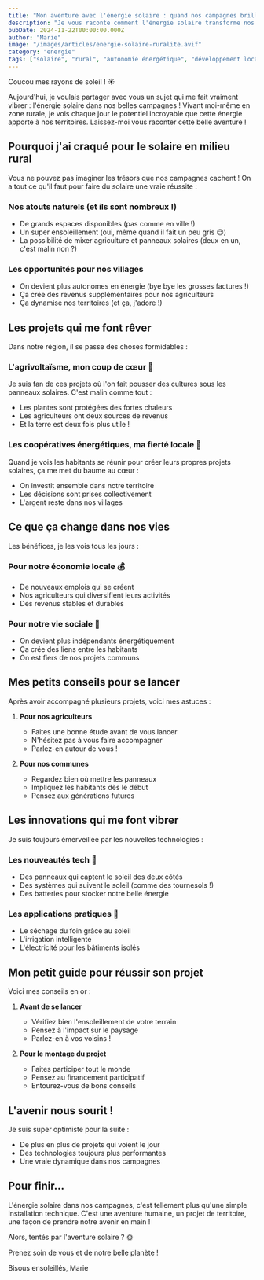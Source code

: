 ```yaml
---
title: "Mon aventure avec l'énergie solaire : quand nos campagnes brillent de mille feux ! ☀️"
description: "Je vous raconte comment l'énergie solaire transforme nos magnifiques campagnes et crée une super dynamique dans nos territoires. Suivez mon guide !"
pubDate: 2024-11-22T00:00:00.000Z
author: "Marie"
image: "/images/articles/energie-solaire-ruralite.avif"
category: "energie"
tags: ["solaire", "rural", "autonomie énergétique", "développement local"]
---
```


Coucou mes rayons de soleil ! ☀️

Aujourd'hui, je voulais partager avec vous un sujet qui me fait vraiment vibrer : l'énergie solaire dans nos belles campagnes ! Vivant moi-même en zone rurale, je vois chaque jour le potentiel incroyable que cette énergie apporte à nos territoires. Laissez-moi vous raconter cette belle aventure !

## Pourquoi j'ai craqué pour le solaire en milieu rural

Vous ne pouvez pas imaginer les trésors que nos campagnes cachent ! On a tout ce qu'il faut pour faire du solaire une vraie réussite :

### Nos atouts naturels (et ils sont nombreux !)
- De grands espaces disponibles (pas comme en ville !)
- Un super ensoleillement (oui, même quand il fait un peu gris 😉)
- La possibilité de mixer agriculture et panneaux solaires (deux en un, c'est malin non ?)

### Les opportunités pour nos villages
- On devient plus autonomes en énergie (bye bye les grosses factures !)
- Ça crée des revenus supplémentaires pour nos agriculteurs
- Ça dynamise nos territoires (et ça, j'adore !)

## Les projets qui me font rêver

Dans notre région, il se passe des choses formidables :

### L'agrivoltaïsme, mon coup de cœur 🌾
Je suis fan de ces projets où l'on fait pousser des cultures sous les panneaux solaires. C'est malin comme tout :
- Les plantes sont protégées des fortes chaleurs
- Les agriculteurs ont deux sources de revenus
- Et la terre est deux fois plus utile !

### Les coopératives énergétiques, ma fierté locale 💪
Quand je vois les habitants se réunir pour créer leurs propres projets solaires, ça me met du baume au cœur :
- On investit ensemble dans notre territoire
- Les décisions sont prises collectivement
- L'argent reste dans nos villages

## Ce que ça change dans nos vies

Les bénéfices, je les vois tous les jours :

### Pour notre économie locale 💰
- De nouveaux emplois qui se créent
- Nos agriculteurs qui diversifient leurs activités
- Des revenus stables et durables

### Pour notre vie sociale 🤝
- On devient plus indépendants énergétiquement
- Ça crée des liens entre les habitants
- On est fiers de nos projets communs

## Mes petits conseils pour se lancer

Après avoir accompagné plusieurs projets, voici mes astuces :

1. **Pour nos agriculteurs**
   - Faites une bonne étude avant de vous lancer
   - N'hésitez pas à vous faire accompagner
   - Parlez-en autour de vous !

2. **Pour nos communes**
   - Regardez bien où mettre les panneaux
   - Impliquez les habitants dès le début
   - Pensez aux générations futures

## Les innovations qui me font vibrer

Je suis toujours émerveillée par les nouvelles technologies :

### Les nouveautés tech 🔧
- Des panneaux qui captent le soleil des deux côtés
- Des systèmes qui suivent le soleil (comme des tournesols !)
- Des batteries pour stocker notre belle énergie

### Les applications pratiques 🌱
- Le séchage du foin grâce au soleil
- L'irrigation intelligente
- L'électricité pour les bâtiments isolés

## Mon petit guide pour réussir son projet

Voici mes conseils en or :

1. **Avant de se lancer**
   - Vérifiez bien l'ensoleillement de votre terrain
   - Pensez à l'impact sur le paysage
   - Parlez-en à vos voisins !

2. **Pour le montage du projet**
   - Faites participer tout le monde
   - Pensez au financement participatif
   - Entourez-vous de bons conseils

## L'avenir nous sourit !

Je suis super optimiste pour la suite :
- De plus en plus de projets qui voient le jour
- Des technologies toujours plus performantes
- Une vraie dynamique dans nos campagnes

## Pour finir...

L'énergie solaire dans nos campagnes, c'est tellement plus qu'une simple installation technique. C'est une aventure humaine, un projet de territoire, une façon de prendre notre avenir en main ! 

Alors, tentés par l'aventure solaire ? 🌞

Prenez soin de vous et de notre belle planète !

Bisous ensoleillés,
Marie
